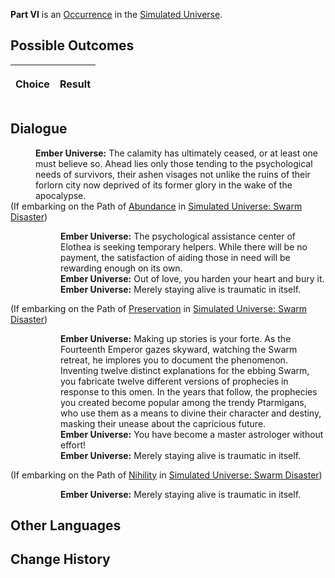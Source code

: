 {{Simulated Universe Event Infobox
|title         = Part VI
|image         = 1.png
|type          =
|domains_su    = 
|domains_ext   = 
|domains_swarm = 
|domains_gng   = 
|requirements  =
|prev          = 
|next          = 
|indexRewards  =
|characters    = 
}}
'''Part VI''' is an [[Simulated Universe/Occurrence|Occurrence]] in the [[Simulated Universe]].

==Possible Outcomes==
{| class="article-table"
!Choice
!Result

|}

<!--
==Gameplay Notes==

-->
==Dialogue==
{{Dialogue Start}}
:'''Ember Universe:''' The calamity has ultimately ceased, or at least one must believe so. Ahead lies only those tending to the psychological needs of survivors, their ashen visages not unlike the ruins of their forlorn city now deprived of its former glory in the wake of the apocalypse.
;(If embarking on the Path of [[Simulated Universe/Paths#Abundance|Abundance]] in [[Simulated Universe: Swarm Disaster]])
:{{SU Special Dialogue|Abundance|Participate in the psychological intervention and assistance work after the catastrophic swarm in the Elothean Empire.|You will also become slightly *hurt*.}}
::'''Ember Universe:''' The psychological assistance center of Elothea is seeking temporary helpers. While there will be no payment, the satisfaction of aiding those in need will be rewarding enough on its own.
::'''Ember Universe:''' Out of love, you harden your heart and bury it.
::'''Ember Universe:''' Merely staying alive is traumatic in itself.
;(If embarking on the Path of [[Simulated Universe/Paths#Preservation|Preservation]] in [[Simulated Universe: Swarm Disaster]])
:{{SU Special Dialogue|Preservation|Sitting beside the 14th Emperor and helping him equivocate and embellish...|Narration itself is just a fancy sensory trick...}}
::'''Ember Universe:''' Making up stories is your forte. As the Fourteenth Emperor gazes skyward, watching the Swarm retreat, he implores you to document the phenomenon. Inventing twelve distinct explanations for the ebbing Swarm, you fabricate twelve different versions of prophecies in response to this omen. In the years that follow, the prophecies you created become popular among the trendy Ptarmigans, who use them as a means to divine their character and destiny, masking their unease about the capricious future.
::'''Ember Universe:''' You have become a master astrologer without effort!
::'''Ember Universe:''' Merely staying alive is traumatic in itself.
;(If embarking on the Path of [[Simulated Universe/Paths#Nihility|Nihility]] in [[Simulated Universe: Swarm Disaster]])
:{{SU Special Dialogue|Nihility|Leave.|You are in a hurry.}}
::'''Ember Universe:''' Merely staying alive is traumatic in itself.
{{Dialogue End}}

==Other Languages==
{{Other Languages
|en   = Part VI
|zhs  = 其六
|zht  = 其六
|ja   = その6
|ko   = VI
|es   = Parte VI
|fr   = Partie VI
|ru   = VI
|th   = ตอน 6
|vi   = Phần 6
|de   = Teil 6
|id   = Bagian VI
|pt   = Parte VI
}}

==Change History==
{{Change History|<!--unknown-->}}
